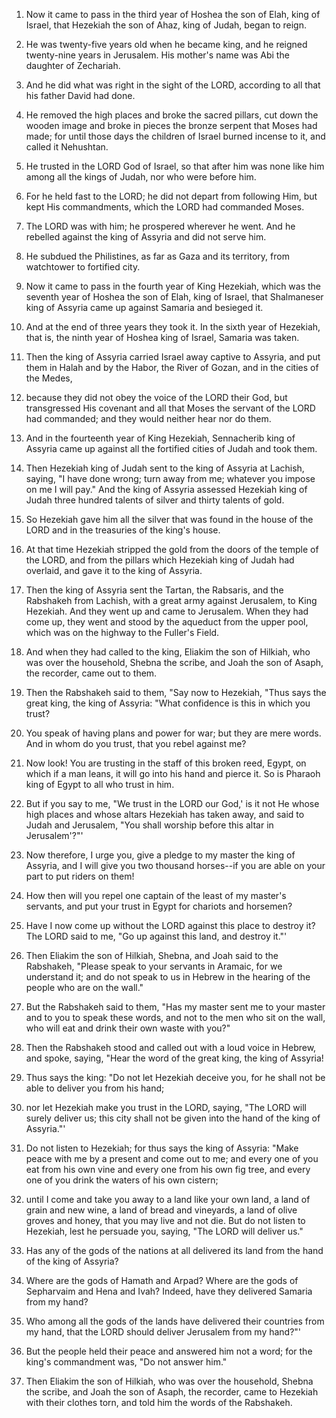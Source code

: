 
1. Now it came to pass in the third year of Hoshea the son of Elah, king of Israel, that Hezekiah the son of Ahaz, king of Judah, began to reign.

2. He was twenty-five years old when he became king, and he reigned twenty-nine years in Jerusalem. His mother's name was Abi the daughter of Zechariah.

3. And he did what was right in the sight of the LORD, according to all that his father David had done.

4. He removed the high places and broke the sacred pillars, cut down the wooden image and broke in pieces the bronze serpent that Moses had made; for until those days the children of Israel burned incense to it, and called it Nehushtan.

5. He trusted in the LORD God of Israel, so that after him was none like him among all the kings of Judah, nor who were before him.

6. For he held fast to the LORD; he did not depart from following Him, but kept His commandments, which the LORD had commanded Moses.

7. The LORD was with him; he prospered wherever he went. And he rebelled against the king of Assyria and did not serve him.

8. He subdued the Philistines, as far as Gaza and its territory, from watchtower to fortified city.

9. Now it came to pass in the fourth year of King Hezekiah, which was the seventh year of Hoshea the son of Elah, king of Israel, that Shalmaneser king of Assyria came up against Samaria and besieged it.

10. And at the end of three years they took it. In the sixth year of Hezekiah, that is, the ninth year of Hoshea king of Israel, Samaria was taken.

11. Then the king of Assyria carried Israel away captive to Assyria, and put them in Halah and by the Habor, the River of Gozan, and in the cities of the Medes,

12. because they did not obey the voice of the LORD their God, but transgressed His covenant and all that Moses the servant of the LORD had commanded; and they would neither hear nor do them.

13. And in the fourteenth year of King Hezekiah, Sennacherib king of Assyria came up against all the fortified cities of Judah and took them.

14. Then Hezekiah king of Judah sent to the king of Assyria at Lachish, saying, "I have done wrong; turn away from me; whatever you impose on me I will pay." And the king of Assyria assessed Hezekiah king of Judah three hundred talents of silver and thirty talents of gold.

15. So Hezekiah gave him all the silver that was found in the house of the LORD and in the treasuries of the king's house.

16. At that time Hezekiah stripped the gold from the doors of the temple of the LORD, and from the pillars which Hezekiah king of Judah had overlaid, and gave it to the king of Assyria.

17. Then the king of Assyria sent the Tartan, the Rabsaris, and the Rabshakeh from Lachish, with a great army against Jerusalem, to King Hezekiah. And they went up and came to Jerusalem. When they had come up, they went and stood by the aqueduct from the upper pool, which was on the highway to the Fuller's Field.

18. And when they had called to the king, Eliakim the son of Hilkiah, who was over the household, Shebna the scribe, and Joah the son of Asaph, the recorder, came out to them.

19. Then the Rabshakeh said to them, "Say now to Hezekiah, "Thus says the great king, the king of Assyria: "What confidence is this in which you trust?

20. You speak of having plans and power for war; but they are mere words. And in whom do you trust, that you rebel against me?

21. Now look! You are trusting in the staff of this broken reed, Egypt, on which if a man leans, it will go into his hand and pierce it. So is Pharaoh king of Egypt to all who trust in him.

22. But if you say to me, "We trust in the LORD our God,' is it not He whose high places and whose altars Hezekiah has taken away, and said to Judah and Jerusalem, "You shall worship before this altar in Jerusalem'?"'

23. Now therefore, I urge you, give a pledge to my master the king of Assyria, and I will give you two thousand horses--if you are able on your part to put riders on them!

24. How then will you repel one captain of the least of my master's servants, and put your trust in Egypt for chariots and horsemen?

25. Have I now come up without the LORD against this place to destroy it? The LORD said to me, "Go up against this land, and destroy it."'

26. Then Eliakim the son of Hilkiah, Shebna, and Joah said to the Rabshakeh, "Please speak to your servants in Aramaic, for we understand it; and do not speak to us in Hebrew in the hearing of the people who are on the wall."

27. But the Rabshakeh said to them, "Has my master sent me to your master and to you to speak these words, and not to the men who sit on the wall, who will eat and drink their own waste with you?"

28. Then the Rabshakeh stood and called out with a loud voice in Hebrew, and spoke, saying, "Hear the word of the great king, the king of Assyria!

29. Thus says the king: "Do not let Hezekiah deceive you, for he shall not be able to deliver you from his hand;

30. nor let Hezekiah make you trust in the LORD, saying, "The LORD will surely deliver us; this city shall not be given into the hand of the king of Assyria."'

31. Do not listen to Hezekiah; for thus says the king of Assyria: "Make peace with me by a present and come out to me; and every one of you eat from his own vine and every one from his own fig tree, and every one of you drink the waters of his own cistern;

32. until I come and take you away to a land like your own land, a land of grain and new wine, a land of bread and vineyards, a land of olive groves and honey, that you may live and not die. But do not listen to Hezekiah, lest he persuade you, saying, "The LORD will deliver us."

33. Has any of the gods of the nations at all delivered its land from the hand of the king of Assyria?

34. Where are the gods of Hamath and Arpad? Where are the gods of Sepharvaim and Hena and Ivah? Indeed, have they delivered Samaria from my hand?

35. Who among all the gods of the lands have delivered their countries from my hand, that the LORD should deliver Jerusalem from my hand?"'

36. But the people held their peace and answered him not a word; for the king's commandment was, "Do not answer him."

37. Then Eliakim the son of Hilkiah, who was over the household, Shebna the scribe, and Joah the son of Asaph, the recorder, came to Hezekiah with their clothes torn, and told him the words of the Rabshakeh.


